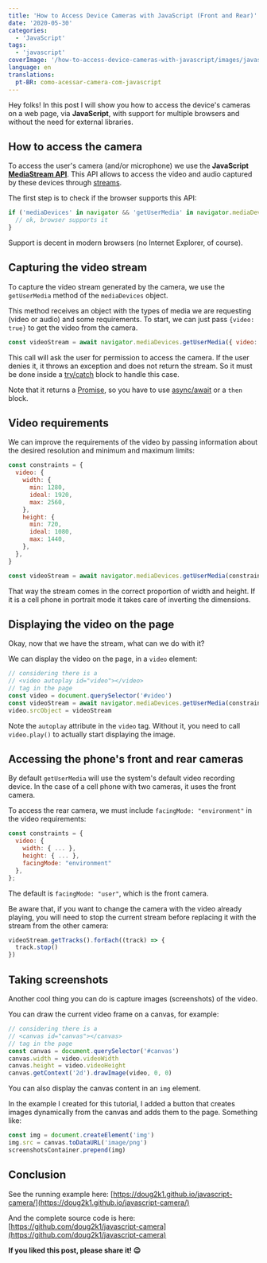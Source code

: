 ```yaml
---
title: 'How to Access Device Cameras with JavaScript (Front and Rear)'
date: '2020-05-30'
categories:
  - 'JavaScript'
tags:
  - 'javascript'
coverImage: '/how-to-access-device-cameras-with-javascript/images/javascript-camera.jpg'
language: en
translations:
  pt-BR: como-acessar-camera-com-javascript
---
```


Hey folks! In this post I will show you how to access the device's cameras on a web page, via **JavaScript**, with support for multiple browsers and without the need for external libraries.

<PostImage
  src="/how-to-access-device-cameras-with-javascript/images/javascript-camera.jpg"
  width="940"
  height="788"
  alt="How to Access Device Cameras with JavaScript (Front and Rear)"
  priority
/>

## How to access the camera

To access the user's camera (and/or microphone) we use the **JavaScript** **[MediaStream API](https://developer.mozilla.org/en-US/docs/Web/API/Media_Streams_API)**. This API allows to access the video and audio captured by these devices through [streams](https://developer.mozilla.org/en-US/docs/Web/API/MediaStream).

The first step is to check if the browser supports this API:

```javascript
if ('mediaDevices' in navigator && 'getUserMedia' in navigator.mediaDevices) {
  // ok, browser supports it
}
```

Support is decent in modern browsers (no Internet Explorer, of course).

## Capturing the video stream

To capture the video stream generated by the camera, we use the `getUserMedia` method of the `mediaDevices` object.

This method receives an object with the types of media we are requesting (video or audio) and some requirements. To start, we can just pass `{video: true}` to get the video from the camera.

```javascript
const videoStream = await navigator.mediaDevices.getUserMedia({ video: true })
```

This call will ask the user for permission to access the camera. If the user denies it, it throws an exception and does not return the stream. So it must be done inside a [try/catch](https://developer.mozilla.org/en-US/docs/Web/JavaScript/Reference/Statements/try...catch) block to handle this case.

<PostImage
  src="/how-to-access-device-cameras-with-javascript/images/camera-permission.png"
  width="716"
  height="362"
  alt="Page requesting to use the camera"
/>

Note that it returns a [Promise](https://developer.mozilla.org/en-US/docs/Web/JavaScript/Reference/Global_Objects/Promise), so you have to use [async/await](https://developer.mozilla.org/en-US/docs/Web/JavaScript/Reference/Statements/async_function) or a `then` block.

## Video requirements

We can improve the requirements of the video by passing information about the desired resolution and minimum and maximum limits:

```javascript
const constraints = {
  video: {
    width: {
      min: 1280,
      ideal: 1920,
      max: 2560,
    },
    height: {
      min: 720,
      ideal: 1080,
      max: 1440,
    },
  },
}

const videoStream = await navigator.mediaDevices.getUserMedia(constraints)
```

That way the stream comes in the correct proportion of width and height. If it is a cell phone in portrait mode it takes care of inverting the dimensions.

## Displaying the video on the page

Okay, now that we have the stream, what can we do with it?

We can display the video on the page, in a `video` element:

```javascript
// considering there is a
// <video autoplay id="video"></video>
// tag in the page
const video = document.querySelector('#video')
const videoStream = await navigator.mediaDevices.getUserMedia(constraints)
video.srcObject = videoStream
```

Note the `autoplay` attribute in the `video` tag. Without it, you need to call `video.play()` to actually start displaying the image.

## Accessing the phone's front and rear cameras

By default `getUserMedia` will use the system's default video recording device. In the case of a cell phone with two cameras, it uses the front camera.

To access the rear camera, we must include `facingMode: "environment"` in the video requirements:

```javascript
const constraints = {
  video: {
    width: { ... },
    height: { ... },
    facingMode: "environment"
  },
};
```

The default is `facingMode: "user"`, which is the front camera.

Be aware that, if you want to change the camera with the video already playing, you will need to stop the current stream before replacing it with the stream from the other camera:

```javascript
videoStream.getTracks().forEach((track) => {
  track.stop()
})
```

## Taking screenshots

Another cool thing you can do is capture images (screenshots) of the video.

You can draw the current video frame on a canvas, for example:

```javascript
// considering there is a
// <canvas id="canvas"></canvas>
// tag in the page
const canvas = document.querySelector('#canvas')
canvas.width = video.videoWidth
canvas.height = video.videoHeight
canvas.getContext('2d').drawImage(video, 0, 0)
```

You can also display the canvas content in an `img` element.

In the example I created for this tutorial, I added a button that creates images dynamically from the canvas and adds them to the page. Something like:

```javascript
const img = document.createElement('img')
img.src = canvas.toDataURL('image/png')
screenshotsContainer.prepend(img)
```

## Conclusion

See the running example here: [https://doug2k1.github.io/javascript-camera/](https://doug2k1.github.io/javascript-camera/)

And the complete source code is here: [https://github.com/doug2k1/javascript-camera](https://github.com/doug2k1/javascript-camera)

**If you liked this post, please share it! 😉**
